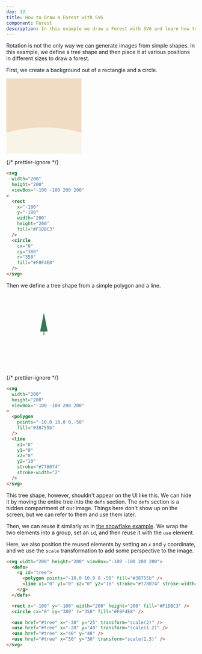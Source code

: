 ```yaml
---
day: 12
title: How to Draw a Forest with SVG
component: Forest
description: In this example we draw a Forest with SVG and learn how to reuse and transform image elements.
---
```



Rotation is not the only way we can generate images from simple shapes. In this example, we define a tree shape and then place it at various positions in different sizes to draw a forest.

First, we create a background out of a rectangle and a circle.

<Example>

<SVG width="200" height="200" viewBox="-100 -100 200 200">
  <Rect x="-100" y="-100" width="200" height="200" fill="#F1DBC3" />
  <Circle cx="0" cy="380" r="350" fill="#F8F4E8" />
</SVG>

{/* prettier-ignore */}
```html
<svg
  width="200"
  height="200"
  viewBox="-100 -100 200 200"
>
  <rect 
    x="-100" 
    y="-100" 
    width="200" 
    height="200" 
    fill="#F1DBC3"
  />
  <circle 
    cx="0" 
    cy="380" 
    r="350" 
    fill="#F8F4E8" 
  />
</svg>
```

</Example>

Then we define a tree shape from a simple polygon and a line.

<Example>

<SVG width="200" height="200" viewBox="-100 -100 200 200">
  <Polygon points="-10,0 10,0 0,-50" fill="#38755b" />
  <Line x1="0" y1="0" x2="0" y2="10" stroke="#778074" stroke-width="2" />
</SVG>

{/* prettier-ignore */}
```html
<svg
  width="200"
  height="200"
  viewBox="-100 -100 200 200"
>
  <polygon 
    points="-10,0 10,0 0,-50" 
    fill="#38755b" 
  />
  <line 
    x1="0" 
    y1="0" 
    x2="0" 
    y2="10" 
    stroke="#778074"
    stroke-width="2" 
  />
</svg>
```

</Example>

This tree shape, however, shouldn't appear on the UI like this.
We can hide it by moving the entire tree into the `defs` section. The `defs` section is a hidden compartment of our image. Things here don't show up on the screen, but we can refer to them and use them later.

Then, we can reuse it similarly as in [the snowflake example](/svg/use). We wrap the two elements into a group, set an `id`, and then reuse it with the `use` element.

Here, we also position the reused elements by setting an `x` and `y` coordinate, and we use the `scale` transformation to add some perspective to the image.

<Final>

```html
<svg width="200" height="200" viewBox="-100 -100 200 200">
  <defs>
    <g id="tree">
      <polygon points="-10,0 10,0 0 -50" fill="#38755b" />
      <line x1="0" y1="0" x2="0" y2="10" stroke="#778074" stroke-width="2" />
    </g>
  </defs>

  <rect x="-100" y="-100" width="200" height="200" fill="#F1DBC3" />
  <circle cx="0" cy="380" r="350" fill="#F8F4E8" />

  <use href="#tree" x="-30" y="25" transform="scale(2)" />
  <use href="#tree" x="-20" y="40" transform="scale(1.2)" />
  <use href="#tree" x="40" y="40" />
  <use href="#tree" x="50" y="30" transform="scale(1.5)" />
</svg>
```

</Final>
